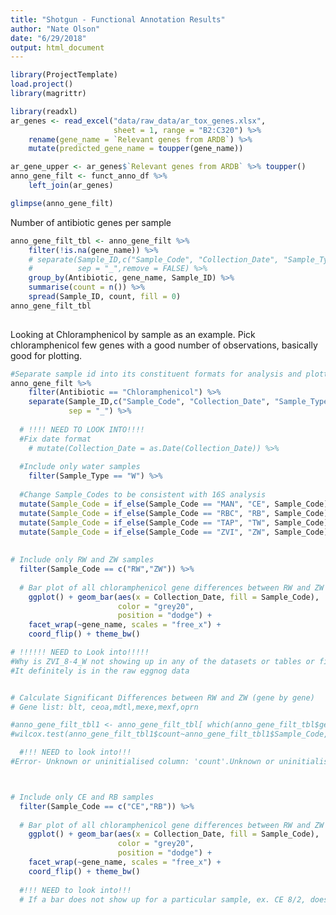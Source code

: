 ---
title: "Shotgun - Functional Annotation Results"
author: "Nate Olson"
date: "6/29/2018"
output: html_document
---

```{r}
library(ProjectTemplate)
load.project()
library(magrittr)
```

```{r}
library(readxl)
ar_genes <- read_excel("data/raw_data/ar_tox_genes.xlsx", 
                       sheet = 1, range = "B2:C320") %>% 
    rename(gene_name = `Relevant genes from ARDB`) %>% 
    mutate(predicted_gene_name = toupper(gene_name))

ar_gene_upper <- ar_genes$`Relevant genes from ARDB` %>% toupper()
anno_gene_filt <- funct_anno_df %>% 
    left_join(ar_genes)
```

```{r}
glimpse(anno_gene_filt)
```

Number of antibiotic genes per sample
```{r}
anno_gene_filt_tbl <- anno_gene_filt %>% 
    filter(!is.na(gene_name)) %>% 
    # separate(Sample_ID,c("Sample_Code", "Collection_Date", "Sample_Type"), 
    #          sep = "_",remove = FALSE) %>% 
    group_by(Antibiotic, gene_name, Sample_ID) %>% 
    summarise(count = n()) %>% 
    spread(Sample_ID, count, fill = 0)
anno_gene_filt_tbl
    
```



Looking at Chloramphenicol by sample as an example. 
Pick chloramphenicol few genes with a good number of observations, basically good for plotting.
```{r}
#Separate sample id into its constituent formats for analysis and plotting
anno_gene_filt %>% 
    filter(Antibiotic == "Chloramphenicol") %>% 
    separate(Sample_ID,c("Sample_Code", "Collection_Date", "Sample_Type"), 
             sep = "_") %>% 
  
  # !!!! NEED TO LOOK INTO!!!!
  #Fix date format
    # mutate(Collection_Date = as.Date(Collection_Date)) %>% 
  
  #Include only water samples
    filter(Sample_Type == "W") %>% 
  
  #Change Sample_Codes to be consistent with 16S analysis
  mutate(Sample_Code = if_else(Sample_Code == "MAN", "CE", Sample_Code))%>%
  mutate(Sample_Code = if_else(Sample_Code == "RBC", "RB", Sample_Code))%>%
  mutate(Sample_Code = if_else(Sample_Code == "TAP", "TW", Sample_Code))%>%
  mutate(Sample_Code = if_else(Sample_Code == "ZVI", "ZW", Sample_Code))%>%
  
  
# Include only RW and ZW samples
  filter(Sample_Code == c("RW","ZW")) %>% 
  
  # Bar plot of all chloramphenicol gene differences between RW and ZW
    ggplot() + geom_bar(aes(x = Collection_Date, fill = Sample_Code), 
                        color = "grey20",
                        position = "dodge") + 
    facet_wrap(~gene_name, scales = "free_x") + 
    coord_flip() + theme_bw()

# !!!!!! NEED to Look into!!!!!
#Why is ZVI_8-4_W not showing up in any of the datasets or tables or figures?
#It definitely is in the raw eggnog data


# Calculate Significant Differences between RW and ZW (gene by gene)
# Gene list: blt, ceoa,mdtl,mexe,mexf,oprn

#anno_gene_filt_tbl1 <- anno_gene_filt_tbl[ which(anno_gene_filt_tbl$gene_name=="blt"),]
#wilcox.test(anno_gene_filt_tbl1$count~anno_gene_filt_tbl1$Sample_Code,paired=TRUE)

  #!!! NEED to look into!!!
#Error- Unknown or uninitialised column: 'count'.Unknown or uninitialised column: 'Sample_Code'.Error in model.frame.default(formula = anno_gene_filt_tbl1$count ~ anno_gene_filt_tbl1$Sample_Code) : invalid type (NULL) for variable 'anno_gene_filt_tbl1$count'



# Include only CE and RB samples
  filter(Sample_Code == c("CE","RB")) %>% 
  
  # Bar plot of all chloramphenicol gene differences between RW and ZW
    ggplot() + geom_bar(aes(x = Collection_Date, fill = Sample_Code), 
                        color = "grey20",
                        position = "dodge") + 
    facet_wrap(~gene_name, scales = "free_x") + 
    coord_flip() + theme_bw()
  
  #!!! NEED to look into!!!
  # If a bar does not show up for a particular sample, ex. CE 8/2, does that mean that that particular gene was not found in that sample?
``` 




